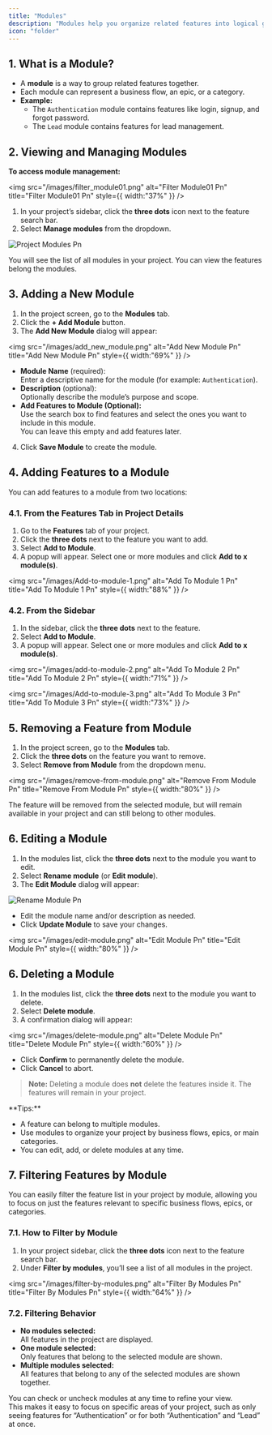 ```yaml
---
title: "Modules"
description: "Modules help you organize related features into logical groups—similar to epics in Agile or categories in a large project. This makes project management clearer and easier, especially for teams with many features."
icon: "folder"
---
```


## 1. What is a Module?

- A **module** is a way to group related features together.
- Each module can represent a business flow, an epic, or a category.
- **Example:**
  - The `Authentication` module contains features like login, signup, and forgot password.
  - The `Lead` module contains features for lead management.

## 2. Viewing and Managing Modules

**To access module management:**

<img
  src="/images/filter_module01.png"
  alt="Filter Module01 Pn"
  title="Filter Module01 Pn"
  style={{ width:"37%" }}
/>

1. In your project’s sidebar, click the **three dots** icon next to the feature search bar.
2. Select **Manage modules** from the dropdown.

![Project Modules Pn](/images/project_modules.png)

You will see the list of all modules in your project. You can view the features belong the modules.

## 3. Adding a New Module

1. In the project screen, go to the **Modules** tab.
2. Click the **\+ Add Module** button.
3. The **Add New Module** dialog will appear:

<img
  src="/images/add_new_module.png"
  alt="Add New Module Pn"
  title="Add New Module Pn"
  style={{ width:"69%" }}
/>

- **Module Name** (required):\
  Enter a descriptive name for the module (for example: `Authentication`).
- **Description** (optional):\
  Optionally describe the module’s purpose and scope.
- **Add Features to Module (Optional):**\
  Use the search box to find features and select the ones you want to include in this module.\
  You can leave this empty and add features later.

4. Click **Save Module** to create the module.

## 4. Adding Features to a Module

You can add features to a module from two locations:

### 4.1. From the Features Tab in Project Details

1. Go to the **Features** tab of your project.
2. Click the **three dots** next to the feature you want to add.
3. Select **Add to Module**.
4. A popup will appear. Select one or more modules and click **Add to x module(s)**.

<img
  src="/images/Add-to-module-1.png"
  alt="Add To Module 1 Pn"
  title="Add To Module 1 Pn"
  style={{ width:"88%" }}
/>

### 4.2. From the Sidebar

1. In the sidebar, click the **three dots** next to the feature.
2. Select **Add to Module**.
3. A popup will appear. Select one or more modules and click **Add to x module(s)**.

<img
  src="/images/add-to-module-2.png"
  alt="Add To Module 2 Pn"
  title="Add To Module 2 Pn"
  style={{ width:"71%" }}
/>

<img
  src="/images/Add-to-module-3.png"
  alt="Add To Module 3 Pn"
  title="Add To Module 3 Pn"
  style={{ width:"73%" }}
/>

## 5. Removing a Feature from Module

1. In the project screen, go to the **Modules** tab.
2. Click the **three dots** on the feature you want to remove.
3. Select **Remove from Module** from the dropdown menu.

<img
  src="/images/remove-from-module.png"
  alt="Remove From Module Pn"
  title="Remove From Module Pn"
  style={{ width:"80%" }}
/>

The feature will be removed from the selected module, but will remain available in your project and can still belong to other modules.

## 6. Editing a Module

1. In the modules list, click the **three dots** next to the module you want to edit.
2. Select **Rename module** (or **Edit module**).
3. The **Edit Module** dialog will appear:

![Rename Module Pn](/images/rename-module.png)

- Edit the module name and/or description as needed.
- Click **Update Module** to save your changes.

<img
  src="/images/edit-module.png"
  alt="Edit Module Pn"
  title="Edit Module Pn"
  style={{ width:"80%" }}
/>

## 6. Deleting a Module

1. In the modules list, click the **three dots** next to the module you want to delete.
2. Select **Delete module**.
3. A confirmation dialog will appear:

<img
  src="/images/delete-module.png"
  alt="Delete Module Pn"
  title="Delete Module Pn"
  style={{ width:"60%" }}
/>

- Click **Confirm** to permanently delete the module.
- Click **Cancel** to abort.

> **Note:** Deleting a module does **not** delete the features inside it. The features will remain in your project.

<Note>
  **Tips:**

  - A feature can belong to multiple modules.
  - Use modules to organize your project by business flows, epics, or main categories.
  - You can edit, add, or delete modules at any time.
</Note>

## 7. Filtering Features by Module

You can easily filter the feature list in your project by module, allowing you to focus on just the features relevant to specific business flows, epics, or categories.

### 7.1. How to Filter by Module

1. In your project sidebar, click the **three dots** icon next to the feature search bar.
2. Under **Filter by modules**, you’ll see a list of all modules in the project.

<img
  src="/images/filter-by-modules.png"
  alt="Filter By Modules Pn"
  title="Filter By Modules Pn"
  style={{ width:"64%" }}
/>

### 7.2. Filtering Behavior

- **No modules selected:**\
  All features in the project are displayed.
- **One module selected:**\
  Only features that belong to the selected module are shown.
- **Multiple modules selected:**\
  All features that belong to any of the selected modules are shown together.

You can check or uncheck modules at any time to refine your view.\
This makes it easy to focus on specific areas of your project, such as only seeing features for “Authentication” or for both “Authentication” and “Lead” at once.